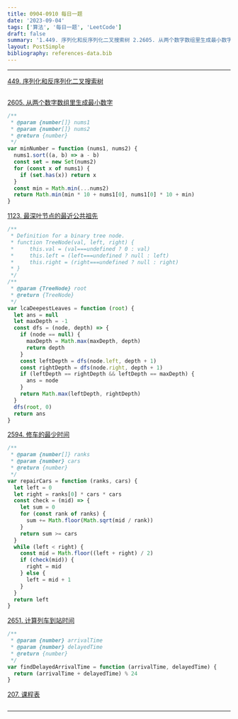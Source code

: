 ```yaml
---
title: 0904-0910 每日一题
date: '2023-09-04'
tags: ['算法', '每日一题', 'LeetCode']
draft: false
summary: '1.449. 序列化和反序列化二叉搜索树 2.2605. 从两个数字数组里生成最小数字 3.1123. 最深叶节点的最近公共祖先 4.2594. 修车的最少时间 5.2651. 计算列车到站时间 6.207. 课程表'
layout: PostSimple
bibliography: references-data.bib
---
```


---

[449. 序列化和反序列化二叉搜索树](https://leetcode.cn/problems/serialize-and-deserialize-bst/description/)

```js

```

[2605. 从两个数字数组里生成最小数字](https://leetcode.cn/problems/form-smallest-number-from-two-digit-arrays/description/)

```js
/**
 * @param {number[]} nums1
 * @param {number[]} nums2
 * @return {number}
 */
var minNumber = function (nums1, nums2) {
  nums1.sort((a, b) => a - b)
  const set = new Set(nums2)
  for (const x of nums1) {
    if (set.has(x)) return x
  }
  const min = Math.min(...nums2)
  return Math.min(min * 10 + nums1[0], nums1[0] * 10 + min)
}
```

[1123. 最深叶节点的最近公共祖先](https://leetcode.cn/problems/lowest-common-ancestor-of-deepest-leaves/description/)

```js
/**
 * Definition for a binary tree node.
 * function TreeNode(val, left, right) {
 *     this.val = (val===undefined ? 0 : val)
 *     this.left = (left===undefined ? null : left)
 *     this.right = (right===undefined ? null : right)
 * }
 */
/**
 * @param {TreeNode} root
 * @return {TreeNode}
 */
var lcaDeepestLeaves = function (root) {
  let ans = null
  let maxDepth = -1
  const dfs = (node, depth) => {
    if (node == null) {
      maxDepth = Math.max(maxDepth, depth)
      return depth
    }
    const leftDepth = dfs(node.left, depth + 1)
    const rightDepth = dfs(node.right, depth + 1)
    if (leftDepth == rightDepth && leftDepth == maxDepth) {
      ans = node
    }
    return Math.max(leftDepth, rightDepth)
  }
  dfs(root, 0)
  return ans
}
```

[2594. 修车的最少时间](https://leetcode.cn/problems/minimum-time-to-repair-cars/description/)

```js
/**
 * @param {number[]} ranks
 * @param {number} cars
 * @return {number}
 */
var repairCars = function (ranks, cars) {
  let left = 0
  let right = ranks[0] * cars * cars
  const check = (mid) => {
    let sum = 0
    for (const rank of ranks) {
      sum += Math.floor(Math.sqrt(mid / rank))
    }
    return sum >= cars
  }
  while (left < right) {
    const mid = Math.floor((left + right) / 2)
    if (check(mid)) {
      right = mid
    } else {
      left = mid + 1
    }
  }
  return left
}
```

[2651. 计算列车到站时间](https://leetcode.cn/problems/calculate-delayed-arrival-time/description/)

```js
/**
 * @param {number} arrivalTime
 * @param {number} delayedTime
 * @return {number}
 */
var findDelayedArrivalTime = function (arrivalTime, delayedTime) {
  return (arrivalTime + delayedTime) % 24
}
```

[207. 课程表](https://leetcode.cn/problems/course-schedule/description/)

```js

```

---
